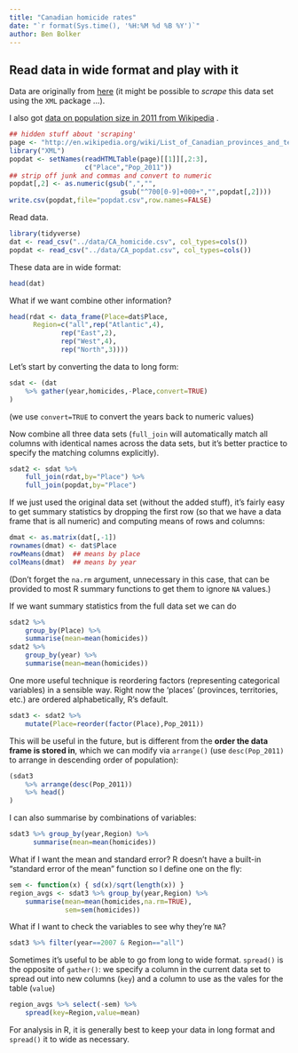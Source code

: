 ```yaml
---
title: "Canadian homicide rates"
date: "`r format(Sys.time(), '%H:%M %d %B %Y')`"
author: Ben Bolker
---
```


## Read data in wide format and play with it

Data are originally from [here](http://www.statcan.gc.ca/tables-tableaux/sum-som/l01/cst01/legal12b-eng.htm) (it might be possible to *scrape* this data set using the `XML` package ...).

I also got [data on population size in 2011 from Wikipedia](http://en.wikipedia.org/wiki/List_of_Canadian_provinces_and_territories_by_population) .

```r
## hidden stuff about 'scraping'
page <- "http://en.wikipedia.org/wiki/List_of_Canadian_provinces_and_territories_by_population"
library("XML")
popdat <- setNames(readHTMLTable(page)[[1]][,2:3],
                   c("Place","Pop_2011"))
## strip off junk and commas and convert to numeric
popdat[,2] <- as.numeric(gsub(",","",
                            gsub("^700[0-9]+000+","",popdat[,2])))
write.csv(popdat,file="popdat.csv",row.names=FALSE)
```
Read data.

```r
library(tidyverse)
dat <- read_csv("../data/CA_homicide.csv", col_types=cols())
popdat <- read_csv("../data/CA_popdat.csv", col_types=cols())
```

These data are in wide format:
```r
head(dat)
```

What if we want combine other information?
```r
head(rdat <- data_frame(Place=dat$Place,
      Region=c("all",rep("Atlantic",4),
             rep("East",2),
             rep("West",4),
             rep("North",3))))
```

Let's start by converting the data to long form:
```r
sdat <- (dat
    %>% gather(year,homicides,-Place,convert=TRUE)
)
```
(we use `convert=TRUE` to convert the years back to numeric values)

Now combine all three data sets (`full_join` will automatically
match all columns with identical names across the data sets,
but it's better practice to specify the matching columns explicitly).

```r
sdat2 <- sdat %>%
    full_join(rdat,by="Place") %>%
    full_join(popdat,by="Place")
```

If we just used the original data set (without the added stuff), it's fairly easy to get summary statistics by dropping the first row (so that we have a data frame that is all numeric) and computing means of rows and columns:
```r
dmat <- as.matrix(dat[,-1])
rownames(dmat) <- dat$Place
rowMeans(dmat)  ## means by place
colMeans(dmat)  ## means by year
```
(Don't forget the `na.rm` argument, unnecessary in this case, that can be provided to most R summary functions to get them to ignore `NA` values.)

If we want summary statistics from the full data set we can do

```r
sdat2 %>%
    group_by(Place) %>%
    summarise(mean=mean(homicides))
sdat2 %>%
    group_by(year) %>%
    summarise(mean=mean(homicides))
```

One more useful technique is reordering factors (representing categorical variables) in a sensible way.  Right now the 'places' (provinces, territories, etc.) are ordered alphabetically, R's default.

```r
sdat3 <- sdat2 %>%
    mutate(Place=reorder(factor(Place),Pop_2011))
```
This will be useful in the future, but is different from the **order the data frame is stored in**, which we can modify via `arrange()` (use `desc(Pop_2011)` to arrange in descending order of population):

```r
(sdat3
    %>% arrange(desc(Pop_2011))
    %>% head()
)
```

I can also summarise by combinations of variables:
```r
sdat3 %>% group_by(year,Region) %>%
      summarise(mean=mean(homicides))
```

What if I want the mean and standard error?  R doesn't have a built-in "standard error of the mean" function so I define one on the fly:

```r
sem <- function(x) { sd(x)/sqrt(length(x)) }
region_avgs <- sdat3 %>% group_by(year,Region) %>%
    summarise(mean=mean(homicides,na.rm=TRUE),
              sem=sem(homicides))
```

What if I want to check the variables to see why they're `NA`?

```r
sdat3 %>% filter(year==2007 & Region=="all")
```

Sometimes it's useful to be able to go from long to wide format. `spread()` is the opposite of `gather()`: we specify a column in the current data set to spread out into new columns (`key`) and a column to use as the vales for the table (`value`)

```r
region_avgs %>% select(-sem) %>%
    spread(key=Region,value=mean)
```

For analysis in R, it is generally best to keep your data in long format and `spread()` it to wide as necessary.


